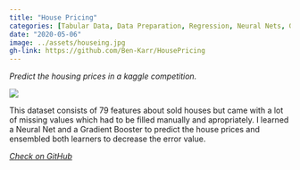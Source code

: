 ```yaml
---
title: "House Pricing"
categories: [Tabular Data, Data Preparation, Regression, Neural Nets, Gradient Boosting, Competition, fastai, XGBoost]
date: "2020-05-06"
image: ../assets/houseing.jpg
gh-link: https://github.com/Ben-Karr/HousePricing
---
```

::::: {.content-frame}
_Predict the housing prices in a kaggle competition._

[![](../assets/HousePricing_example.png)]({{< meta gh-link >}})

This dataset consists of 79 features about sold houses but came with a lot of missing values which had to be filled manually and apropriately. I learned a Neural Net and a Gradient Booster to predict the house prices and ensembled both learners to decrease the error value.

:::::

<div class="gh-footer">
<i class="bi bi-github">
<a href="{{< meta gh-link >}}" class="gh-link">
Check on GitHub
</a>
</i>
</div>